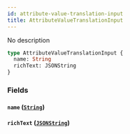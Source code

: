 ```yaml
---
id: attribute-value-translation-input
title: AttributeValueTranslationInput
---
```


No description

```graphql
type AttributeValueTranslationInput {
  name: String
  richText: JSONString
}
```

### Fields

#### `name` ([`String`](/developer/api-reference/scalars/string))

#### `richText` ([`JSONString`](/developer/api-reference/scalars/json-string))
